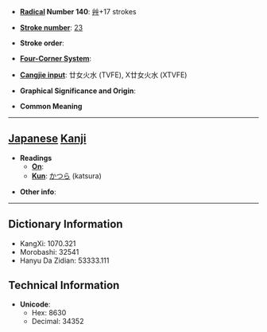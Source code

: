 * '''[[Wiktionary:Chinese radical index| Radical]] Number 140''': [[Wiktionary:Chinese radical index 艸|艸]]+17 strokes

* '''[[Wiktionary:Chinese total strokes index|Stroke number]]''': [[Wiktionary:Chinese total strokes index 23|23]]

* '''Stroke order''': 

* '''[[Wiktionary:Chinese four corner index|Four-Corner System]]''': 

* '''[[Wiktionary:Chinese Cangjie index|Cangjie input]]''': 廿女火水 (TVFE), X廿女火水 (XTVFE)

* '''Graphical Significance and Origin''': 

* '''Common Meaning'''

----

== [[Japanese]] [[Kanji]] ==

* '''Readings'''
** '''[[On]]''': 
** '''[[Kun]]''': [[かつら]] (katsura)

* '''Other info''':  

----

== Dictionary Information ==

* KangXi: 1070.321
* Morobashi: 32541
* Hanyu Da Zidian: 53333.111

== Technical Information ==

* '''Unicode''':
** Hex: 8630
** Decimal: 34352